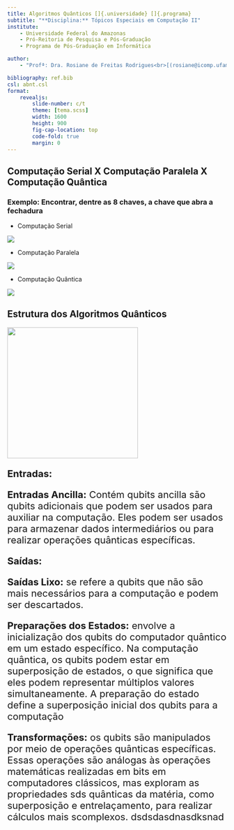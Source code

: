```yaml
---
title: Algoritmos Quânticos []{.universidade} []{.programa}
subtitle: "**Disciplina:** Tópicos Especiais em Computação II"
institute:
    - Universidade Federal do Amazonas
    - Pró-Reitoria de Pesquisa e Pós-Graduação
    - Programa de Pós-Graduação em Informática

author:
    - "Profª: Dra. Rosiane de Freitas Rodrigues<br>[(rosiane@icomp.ufam.edu.br)](rosiane@icomp.ufam.edu.br)<br><br> Estágio em Docência II: Geyson Maquiné Batalha<br> [(geyson.batalha@icomp.ufam.edu.br)](geyson.batalha@icomp.ufam.edu.br)"

bibliography: ref.bib
csl: abnt.csl
format: 
    revealjs:
        slide-number: c/t
        theme: [tema.scss]
        width: 1600
        height: 900
        fig-cap-location: top
        code-fold: true
        margin: 0
---
```


## Computação Serial X Computação Paralela X Computação Quântica

### Exemplo: Encontrar, dentre as 8 chaves, a chave que abra a fechadura

- Computação Serial 

![](img/serial.png){fig-align="center"}

- Computação Paralela

![](img/quntica.png){fig-align="center"}

- Computação Quântica

![](img/paralela.png){fig-align="center"}




## Estrutura dos Algoritmos Quânticos
![](img/modelo_algoritmo_quantico.jpg){height=300px fig-align="center"}

:::{style="font-size:22px"}
**Entradas:**

**Entradas Ancilla:** Contém qubits ancilla são qubits adicionais que podem ser usados ​​para auxiliar na computação. Eles podem ser usados ​​para armazenar dados intermediários ou para realizar operações quânticas específicas.

**Saídas:**

**Saídas Lixo:** se refere a qubits que não são mais necessários para a computação e podem ser descartados.

**Preparações dos Estados:**  envolve a inicialização dos qubits do computador quântico em um estado específico. Na computação quântica, os qubits podem estar em superposição de estados, o que significa que eles podem representar múltiplos valores simultaneamente. A preparação do estado define a superposição inicial dos qubits para a computação

**Transformações:**  os qubits são manipulados por meio de operações quânticas específicas. Essas operações são análogas às operações matemáticas realizadas em bits em computadores clássicos, mas exploram as propriedades sds quânticas da matéria, como superposição e entrelaçamento, para realizar cálculos mais scomplexos. dsdsdasdnasdksnad
:::


